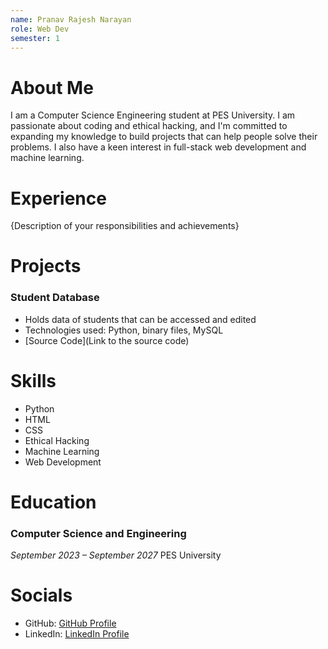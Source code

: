 ```yaml
---
name: Pranav Rajesh Narayan
role: Web Dev
semester: 1
---
```


# About Me

I am a Computer Science Engineering student at PES University. I am passionate about coding and ethical hacking, and I'm committed to expanding my knowledge to build projects that can help people solve their problems. I also have a keen interest in full-stack web development and machine learning.

# Experience

{Description of your responsibilities and achievements}

# Projects

### **Student Database**
- Holds data of students that can be accessed and edited
- Technologies used: Python, binary files, MySQL
- [Source Code](Link to the source code)

# Skills

- Python
- HTML
- CSS
- Ethical Hacking
- Machine Learning
- Web Development

# Education

### Computer Science and Engineering
_September 2023 – September 2027_
PES University

# Socials

- GitHub: [GitHub Profile](https://github.com/pranav-rn)
- LinkedIn: [LinkedIn Profile](https://www.linkedin.com/in/pranav-rajesh-narayan-071556282/)
